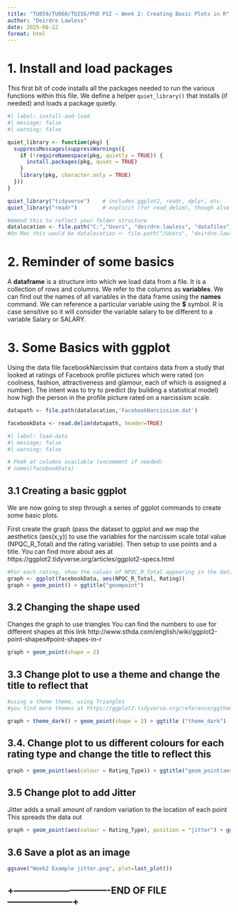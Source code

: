 ```yaml
---
title: "TU059/TU060/TU256/PhD PSI — Week 2: Creating Basic Plots in R"
author: "Deirdre Lawless"
date: 2025-08-22
format: html
---
```




# 1. Install and load packages

This first bit of code installs all the packages needed to run the various functions within this file.
We define a helper `quiet_library()` that installs (if needed) and loads a package quietly.

```r
#| label: install-and-load
#| message: false
#| warning: false

quiet_library <- function(pkg) {
  suppressMessages(suppressWarnings({
    if (!requireNamespace(pkg, quietly = TRUE)) {
      install.packages(pkg, quiet = TRUE)
    }
    library(pkg, character.only = TRUE)
  }))
}

quiet_library("tidyverse")    # includes ggplot2, readr, dplyr, etc.
quiet_library("readr")        # explicit (for read_delim), though also in tidyverse

#Amend this to reflect your folder structure 
datalocation <- file.path("C:","Users", "deirdre.lawless", "datafiles")
#On Mac this would be datalocation <- file.path("/Users", "deirdre.lawless", "datafiles")

```



# 2. Reminder of some basics
A **dataframe** is a structure into which we load data from a file. It is a collection of rows and columns. 
We refer to the columns as **variables**. We can find out the names of all variables in the data frame using the **names** command.
We can reference a particular variable using the **$** symbol.
R is case sensitive so it will consider the variable salary to be different to a variable Salary or SALARY.




# 3. Some Basics with ggplot
Using the data file facebookNarcissim that contains data from a study that looked at ratings of Facebook profile pictures which were rated (on coolness, fashion, attractiveness and glamour, each of which is assigned a number). The intent was to try to predict (by building a statistical model) how high the person in the profile picture rated on a narcissism scale.

```r
datapath <- file.path(datalocation,'FacebookNarcissism.dat')

facebookData <- read.delim(datapath, header=TRUE)

#| label: load-data
#| message: false
#| warning: false

# Peek at columns available (uncomment if needed)
# names(facebookData)

```



## 3.1 Creating a basic ggplot
We are now going to step through a series of ggplot commands to create some basic plots.

First create the graph (pass the dataset to ggplot and we map the aesthetics (aes(x,y)) to use the variables for the narcissim scale total value (NPQC_R_Total) and the rating variable).
Then setup to use points and a title.
You can find more about aes at https://ggplot2.tidyverse.org/articles/ggplot2-specs.html

```r
#For each rating, show the values of NPQC_R_Total appearing in the dataset
graph <- ggplot(facebookData, aes(NPQC_R_Total, Rating))
graph + geom_point() + ggtitle("geompoint")
```



## 3.2 Changing the shape used
Changes the graph to use triangles
You can find the numbers to use for different shapes at this link http://www.sthda.com/english/wiki/ggplot2-point-shapes#point-shapes-in-r

```r
graph + geom_point(shape = 2) 

```



## 3.3 Change plot to use a theme and change the title to reflect that
```r
#using a theme theme, using Triangles
#you find more themes at https://ggplot2.tidyverse.org/reference/ggtheme.html

graph + theme_dark() + geom_point(shape = 2) + ggtitle ("theme_dark")

```

## 3.4. Change plot to us different colours for each rating type and change the title to reflect this
```r
graph + geom_point(aes(colour = Rating_Type)) + ggtitle("geom_point(aes(colour = Rating_Type))")
```


## 3.5 Change plot to add Jitter 
Jitter adds a small amount of random variation to the location of each point 
This spreads the data out
```r
graph + geom_point(aes(colour = Rating_Type), position = "jitter") + ggtitle ("geom_point(aes(colour = Rating_Type), position = jitter)")
```



## 3.6 Save a plot as an image
```r
ggsave("Week2 Example jitter.png", plot=last_plot())
```

## +-------------------------------END OF FILE ---------------------+